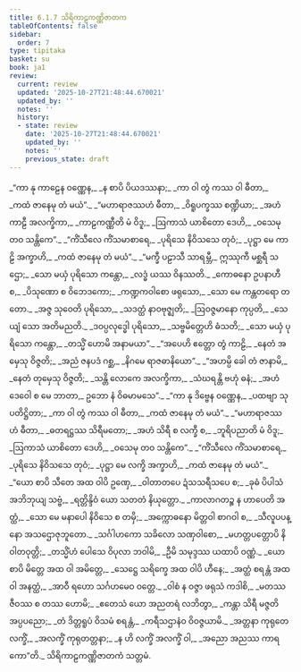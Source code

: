 ```yaml
---
title: 6.1.7 သိရိကာဠကဏ္ဏိဇာတက
tableOfContents: false
sidebar:
  order: 7
type: tipitaka
basket: su
book: ja1
review:
  current: review
  updated: '2025-10-27T21:48:44.670021'
  updated_by: ''
  notes: ''
  history:
  - state: review
    date: '2025-10-27T21:48:44.670021'
    updated_by: ''
    notes: ''
    previous_state: draft
---
```



<ReviewStatus review={frontmatter.review} showDetails={true} />

<HypothesisAnnotation frontmatter={frontmatter} />

<DynamicBreadcrumb />

<Division number="40" book="ja1" e="ch" v="22" p="141">

<Paragraph number="1363" type="verses" book="ja1">
_“ကာ နု ကာဠေန ဝဏ္ဏေန,_  
_န စာပိ ပိယဒဿနာ;_  
_ကာ ဝါ တွံ ကဿ ဝါ ဓီတာ,_  
_ကထံ ဇာနေမု တံ မယံ”._  

</Paragraph>

</Division>
<Division number="41" book="ja1" e="ch" v="22" p="141">

<Paragraph number="1364" type="verses" book="ja1">
_“မဟာရာဇဿဟံ ဓီတာ,_  
_ဝိရူပက္ခဿ စဏ္ဍိယာ;_  
_အဟံ ကာဠီ အလက္ခိကာ,_  
_ကာဠကဏ္ဏီတိ မံ ဝိဒူ;_  
_ဩကာသံ ယာစိတော ဒေဟိ,_  
_ဝသေမု တဝ သန္တိကေ”._  

</Paragraph>

</Division>
<Division number="42" book="ja1" e="ch" v="22" p="142">

<Paragraph number="1365" type="verses" book="ja1">
_“ကိံသီလေ ကိံသမာစာရေ,_  
_ပုရိသေ နိဝိသသေ တုဝံ;_  
_ပုဋ္ဌာ မေ ကာဠိ အက္ခာဟိ,_  
_ကထံ ဇာနေမု တံ မယံ”._  

</Paragraph>

</Division>
<Division number="43" book="ja1" e="ch" v="22" p="142">

<Paragraph number="1366" type="verses" book="ja1">
_“မက္ခီ ပဠာသီ သာရမ္ဘီ,_  
ဣဿုကီ မစ္ဆရီ သဌော;_  
_သော မယှံ ပုရိသော ကန္တော,_  
_လဒ္ဓံ ယဿ ဝိနဿတိ._  

</Paragraph>

</Division>
<Division number="44" book="ja1" e="ch" v="22" p="142">

<Paragraph number="1367" type="verses" book="ja1">
_ကောဓနော ဥပနာဟီ စ,_  
_ပိသုဏော စ ဝိဘေဒကော;_  
_ကဏ္ဍကဝါစော ဖရုသော,_  
_သော မေ ကန္တတရော တတော._  

</Paragraph>

</Division>
<Division number="45" book="ja1" e="ch" v="22" p="142">

<Paragraph number="1368" type="verses" book="ja1">
_အဇ္ဇ သုဝေတိ ပုရိသော,_  
_သဒတ္ထံ နာဝဗုဇ္ဈတိ;_  
_ဩဝဇ္ဇမာနော ကုပ္ပတိ,_  
_သေယျံ သော အတိမညတိ._  

</Paragraph>

</Division>
<Division number="46" book="ja1" e="ch" v="22" p="142">

<Paragraph number="1369" type="verses" book="ja1">
_ဒဝပ္ပလုဒ္ဓေါ ပုရိသော,_  
_သဗ္ဗမိတ္တေဟိ ဓံသတိ;_  
_သော မယှံ ပုရိသော ကန္တော,_  
_တသ္မိံ ဟောမိ အနာမယာ”._  

</Paragraph>

</Division>
<Division number="47" book="ja1" e="ch" v="22" p="142">

<Paragraph number="1370" type="verses" book="ja1">
_“အပေဟိ ဧတ္တော တွံ ကာဠိ,_  
_နေတံ အမှေသု ဝိဇ္ဇတိ;_  
_အညံ ဇနပဒံ ဂစ္ဆ,_  
_နိဂမေ ရာဇဓာနိယော”._  

</Paragraph>

</Division>
<Division number="48" book="ja1" e="ch" v="22" p="142">

<Paragraph number="1371" type="verses" book="ja1">
_“အဟမ္ပိ ခေါ တံ ဇာနာမိ,_  
_နေတံ တုမှေသု ဝိဇ္ဇတိ;_  
_သန္တိ လောကေ အလက္ခိကာ,_  
_သံဃရန္တိ ဗဟုံ ဓနံ;_  
_အဟံ ဒေဝေါ စ မေ ဘာတာ,_  
ဥဘော နံ ဝိဓမာမသေ”._  

</Paragraph>

</Division>
<Division number="49" book="ja1" e="ch" v="22" p="142">

<Paragraph number="1372" type="verses" book="ja1">
_“ကာ နု ဒိဗ္ဗေန ဝဏ္ဏေန,_  
_ပထဗျာ သုပတိဋ္ဌိတာ;_  
_ကာ ဝါ တွံ ကဿ ဝါ ဓီတာ,_  
_ကထံ ဇာနေမု တံ မယံ”._  

</Paragraph>

</Division>
<Division number="50" book="ja1" e="ch" v="22" p="142">

<Paragraph number="1373" type="verses" book="ja1">
_“မဟာရာဇဿဟံ ဓီတာ,_  
_ဓတရဋ္ဌဿ သိရီမတော;_  
_အဟံ သိရီ စ လက္ခီ စ,_  
_ဘူရိပညာတိ မံ ဝိဒူ;_  
_ဩကာသံ ယာစိတော ဒေဟိ,_  
_ဝသေမု တဝ သန္တိကေ”._  

</Paragraph>

</Division>
<Division number="51" book="ja1" e="ch" v="22" p="142">

<Paragraph number="1374" type="verses" book="ja1">
_“ကိံသီလေ ကိံသမာစာရေ,_  
_ပုရိသေ နိဝိသသေ တုဝံ;_  
_ပုဋ္ဌာ မေ လက္ခိ အက္ခာဟိ,_  
_ကထံ ဇာနေမု တံ မယံ”._  

</Paragraph>

</Division>
<Division number="52" book="ja1" e="ch" v="22" p="143">

<Paragraph number="1375" type="verses" book="ja1">
_“ယော စာပိ သီတေ အထ ဝါပိ ဥဏှေ,_  
_ဝါတာတပေ ဍံသသရီသပေ စ;_  
_ခုဓံ ပိပါသံ အဘိဘုယျ သဗ္ဗံ,_  
_ရတ္တိန္ဒိဝံ ယော သတတံ နိယုတ္တော._  

</Paragraph>

</Division>
<Division number="53" book="ja1" e="ch" v="22" p="143">

<Paragraph number="1376" type="verses" book="ja1">
_ကာလာဂတဉ္စ န ဟာပေတိ အတ္ထံ,_  
_သော မေ မနာပေါ နိဝိသေ စ တမှိ;_  
_အက္ကောဓနော မိတ္တဝါ စာဂဝါ စ,_  
_သီလူပပန္နော အသဌောဇုဘူတော._  

</Paragraph>

</Division>
<Division number="54" book="ja1" e="ch" v="22" p="143">

<Paragraph number="1377" type="verses" book="ja1">
_သင်္ဂါဟကော သခိလော သဏှဝါစော,_  
_မဟတ္တပတ္တောပိ နိဝါတဝုတ္တိ;_  
_တသ္မိံဟံ ပေါသေ ဝိပုလာ ဘဝါမိ,_  
_ဦမိ သမုဒ္ဒဿ ယထာပိ ဝဏ္ဏံ._  

</Paragraph>

</Division>
<Division number="55" book="ja1" e="ch" v="22" p="143">

<Paragraph number="1378" type="verses" book="ja1">
_ယော စာပိ မိတ္တေ အထ ဝါ အမိတ္တေ,_  
_သေဋ္ဌေ သရိက္ခေ အထ ဝါပိ ဟီနေ;_  
_အတ္ထံ စရန္တံ အထ ဝါ အနတ္ထံ,_  
_အာဝီ ရဟော သင်္ဂဟမေဝ ဝတ္တေ._  

</Paragraph>

</Division>
<Division number="56" book="ja1" e="ch" v="22" p="143">

<Paragraph number="1379" type="verses" book="ja1">
_ဝါစံ န ဝဇ္ဇာ ဖရုသံ ကဒါစိ,_  
_မတဿ ဇီဝဿ စ တဿ ဟောမိ;_  
_ဧတေသံ ယော အညတရံ လဘိတွာ,_  
_ကန္တာ သိရီ မဇ္ဇတိ အပ္ပပညော;_  
_တံ ဒိတ္တရူပံ ဝိသမံ စရန္တံ,_  
_ကရီသဌာနံဝ ဝိဝဇ္ဇယာမိ._  

</Paragraph>

</Division>
<Division number="57" book="ja1" e="ch" v="22" p="143">

<Paragraph number="1380" type="verses" book="ja1">
_အတ္တနာ ကုရုတေ လက္ခိံ,_  
_အလက္ခိံ ကုရုတတ္တနာ;_  
_န ဟိ လက္ခိံ အလက္ခိံ ဝါ,_  
_အညော အညဿ ကာရကော”တိ._  


</Paragraph>
</Division>

<Paragraph number="1381" type="center" book="ja1">
သိရိကာဠကဏ္ဏိဇာတကံ သတ္တမံ.
</Paragraph>